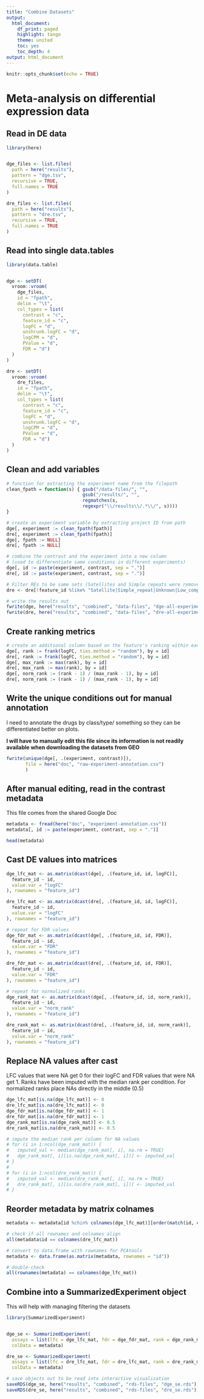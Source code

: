 ```yaml
---
title: "Combine Datasets"
output:
  html_document:
    df_print: paged
    highlight: tango
    theme: united
    toc: yes
    toc_depth: 4
output: html_document
---
```


```r
knitr::opts_chunk$set(echo = TRUE)
```

# Meta-analysis on differential expression data

## Read in DE data

```r
library(here)


dge_files <- list.files(
  path = here("results"),
  pattern = "dge.tsv",
  recursive = TRUE,
  full.names = TRUE
)

dre_files <- list.files(
  path = here("results"),
  pattern = "dre.tsv",
  recursive = TRUE,
  full.names = TRUE
)
```

## Read into single data.tables

```r
library(data.table)


dge <- setDT(
  vroom::vroom(
    dge_files,
    id = "fpath",
    delim = "\t",
    col_types = list(
      contrast = "c",
      feature_id = "c",
      logFC = "d",
      unshrunk.logFC = "d",
      logCPM = "d",
      PValue = "d",
      FDR = "d")
  )
)

dre <- setDT(
  vroom::vroom(
    dre_files,
    id = "fpath",
    delim = "\t",
    col_types = list(
      contrast = "c",
      feature_id = "c",
      logFC = "d",
      unshrunk.logFC = "d",
      logCPM = "d",
      PValue = "d",
      FDR = "d")
  )
)
```

## Clean and add variables

```r
# function for extracting the experiment name from the filepath
clean_fpath = function(s) { gsub("/data-files/", "", 
                            gsub("/results/", "", 
                            regmatches(s, 
                            regexpr("\\/results\\/.*\\/", s)))) 
}

# create an experiment variable by extracting project ID from path
dge[, experiment := clean_fpath(fpath)]
dre[, experiment := clean_fpath(fpath)]
dge[, fpath := NULL]
dre[, fpath := NULL]

# combine the contrast and the experiment into a new column
# (used to differentiate same conditions in different experiments)
dge[, id := paste(experiment, contrast, sep = ".")]
dre[, id := paste(experiment, contrast, sep = ".")]

# Filter REs to be same sets (Satellites and Simple repeats were removed from most analyses)
dre <- dre[!feature_id %like% "Satellite|Simple_repeat|Unknown|Low_complexity"]

# write the results out
fwrite(dge, here("results", "combined", "data-files", "dge-all-experiments.csv"))
fwrite(dre, here("results", "combined", "data-files", "dre-all-experiments.csv"))
```

## Create ranking metrics

```r
# create an additional column based on the feature's ranking within each condition
dge[, rank := frank(logFC, ties.method = "random"), by = id]
dre[, rank := frank(logFC, ties.method = "random"), by = id]
dge[, max_rank := max(rank), by = id]
dre[, max_rank := max(rank), by = id]
dge[, norm_rank := (rank - 1) / (max_rank - 1), by = id]
dre[, norm_rank := (rank - 1) / (max_rank - 1), by = id]
```

## Write the unique conditions out for manual annotation

I need to annotate the drugs by class/type/ something so they can be 
differentiated better on plots.

**I will have to manually edit this file since its information is not readily
available when downloading the datasets from GEO**

```r
fwrite(unique(dge[, .(experiment, contrast)]), 
       file = here("doc", "raw-experiment-annotation.csv")
       )
```

## After manual editing, read in the contrast metadata

This file comes from the shared Google Doc

```r
metadata <- fread(here("doc", "experiment-annotation.csv"))
metadata[, id := paste(experiment, contrast, sep = ".")]

head(metadata)
```

## Cast DE values into matrices

```r
dge_lfc_mat <- as.matrix(dcast(dge[, .(feature_id, id, logFC)],
  feature_id ~ id,
  value.var = "logFC"
), rownames = "feature_id")

dre_lfc_mat <- as.matrix(dcast(dre[, .(feature_id, id, logFC)],
  feature_id ~ id,
  value.var = "logFC"
), rownames = "feature_id")

# repeat for FDR values
dge_fdr_mat <- as.matrix(dcast(dge[, .(feature_id, id, FDR)],
  feature_id ~ id,
  value.var = "FDR"
), rownames = "feature_id")

dre_fdr_mat <- as.matrix(dcast(dre[, .(feature_id, id, FDR)],
  feature_id ~ id,
  value.var = "FDR"
), rownames = "feature_id")

# repeat for normalized ranks
dge_rank_mat <- as.matrix(dcast(dge[, .(feature_id, id, norm_rank)],
  feature_id ~ id,
  value.var = "norm_rank"
), rownames = "feature_id")

dre_rank_mat <- as.matrix(dcast(dre[, .(feature_id, id, norm_rank)],
  feature_id ~ id,
  value.var = "norm_rank"
), rownames = "feature_id")
```

## Replace NA values after cast

LFC values that were NA get 0 for their logFC and FDR values that were NA get 1.
Ranks have been imputed with the median rank per condition. For normalized ranks
place NAs directly in the middle (0.5)

```r
dge_lfc_mat[is.na(dge_lfc_mat)] <- 0
dre_lfc_mat[is.na(dre_lfc_mat)] <- 0
dge_fdr_mat[is.na(dge_fdr_mat)] <- 1
dre_fdr_mat[is.na(dre_fdr_mat)] <- 1
dge_rank_mat[is.na(dge_rank_mat)] <- 0.5
dre_rank_mat[is.na(dre_rank_mat)] <- 0.5

# impute the median rank per column for NA values
# for (i in 1:ncol(dge_rank_mat)) {
#   imputed_val <- median(dge_rank_mat[, i], na.rm = TRUE)
#   dge_rank_mat[, i][is.na(dge_rank_mat[, i])] <- imputed_val
# }
# 
# for (i in 1:ncol(dre_rank_mat)) {
#   imputed_val <- median(dre_rank_mat[, i], na.rm = TRUE)
#   dre_rank_mat[, i][is.na(dre_rank_mat[, i])] <- imputed_val
# }
```

## Reorder metadata by matrix colnames

```r
metadata <- metadata[id %chin% colnames(dge_lfc_mat)][order(match(id, colnames(dge_lfc_mat)))]

# check if all rownames and colnames align
all(metadata$id == colnames(dre_lfc_mat))

# convert to data.frame with rownames for PCAtools
metadata <- data.frame(as.matrix(metadata, rownames = "id"))

# double-check
all(rownames(metadata) == colnames(dge_lfc_mat))
```

## Combine into a SummarizedExperiment object

This will help with managing filtering the datasets

```r
library(SummarizedExperiment)


dge_se <- SummarizedExperiment(
  assays = list(lfc = dge_lfc_mat, fdr = dge_fdr_mat, rank = dge_rank_mat),
  colData = metadata)

dre_se <- SummarizedExperiment(
  assays = list(lfc = dre_lfc_mat, fdr = dre_lfc_mat, rank = dre_rank_mat),
  colData = metadata)

# save objects out to be read into interactive visualization
saveRDS(dge_se, here("results", "combined", "rds-files", "dge_se.rds"), compress = FALSE)
saveRDS(dre_se, here("results", "combined", "rds-files", "dre_se.rds"), compress = FALSE)
```
